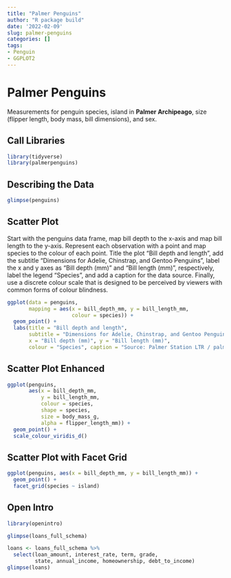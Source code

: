 ```yaml
---
title: "Palmer Penguins"
author: "R package build"
date: '2022-02-09'
slug: palmer-penguins
categories: []
tags:
- Penguin
- GGPLOT2
---
```


# Palmer Penguins

Measurements for penguin species, island in **Palmer Archipeago**, size (flipper length, body mass, bill dimensions), and sex.

## Call Libraries
```r
library(tidyverse)
library(palmerpenguins)
```

## Describing the Data
```r
glimpse(penguins)
```

## Scatter Plot

Start with the penguins data frame, map bill depth to the x-axis and map bill length to the y-axis. Represent each observation with a point and map species to the colour of each point. Title the plot “Bill depth and length”, add the subtitle “Dimensions for Adelie, Chinstrap, and Gentoo Penguins”, label the x and y axes as “Bill depth (mm)” and “Bill length (mm)”, respectively, label the legend “Species”, and add a caption for the data source. Finally, use a discrete colour scale that is designed to be perceived by viewers with common forms of colour blindness.

```r
ggplot(data = penguins, 
       mapping = aes(x = bill_depth_mm, y = bill_length_mm,
                     colour = species)) +
  geom_point() +
  labs(title = "Bill depth and length",
       subtitle = "Dimensions for Adelie, Chinstrap, and Gentoo Penguins",
       x = "Bill depth (mm)", y = "Bill length (mm)",
       colour = "Species", caption = "Source: Palmer Station LTR / palmerspenguins package") + scale_colour_viridis_d()
```

## Scatter Plot Enhanced
```r
ggplot(penguins,
       aes(x = bill_depth_mm, 
           y = bill_length_mm,
           colour = species,
           shape = species,
           size = body_mass_g,
           alpha = flipper_length_mm)) +
  geom_point() +
  scale_colour_viridis_d()
```

## Scatter Plot with Facet Grid
```r
ggplot(penguins, aes(x = bill_depth_mm, y = bill_length_mm)) + 
  geom_point() +
  facet_grid(species ~ island)
```

## Open Intro
```r
library(openintro)
```

```r
glimpse(loans_full_schema)
```
```r
loans <- loans_full_schema %>%
  select(loan_amount, interest_rate, term, grade, 
         state, annual_income, homeownership, debt_to_income)
glimpse(loans)
```



